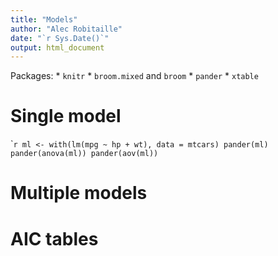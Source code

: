 ```yaml
---
title: "Models"
author: "Alec Robitaille"
date: "`r Sys.Date()`"
output: html_document
---
```


Packages:
* `knitr`
* `broom.mixed` and `broom`
* `pander`
* `xtable`



# Single model


````r
ml <- with(lm(mpg ~ hp + wt), data = mtcars)
pander(ml)
pander(anova(ml))
pander(aov(ml))
```


# Multiple models



# AIC tables

